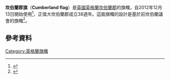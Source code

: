 {{expand|time=2016-02-24T13:12:48+00:00}}
{{Infobox flag
| Name = Cumberland
| Article = 
| Type = 
| Image = Flag of Cumberland, United Kingdom.svg
| Nickname = 
| Morenicks = 
| Use = 
| Symbol = 
| Proportion = 3:5
| Adoption = 2012年12月13日
| Design = 
| Designer = 
}}
'''坎伯蘭郡旗'''（'''Cumberland flag'''）是[[英國|英國]][[英格蘭|英格蘭]][[坎伯蘭郡|坎伯蘭郡]]的旗幟，自2012年12月13日開始使用<ref name="ABC">{{cite web|url=http://www.abcounties.co.uk/counties/county-flags/county-flag-proposals?showall=1|author=Association of British Counties|title=County flag proposals|accessdate=13 January 2012}}{{dead link|date=2017年12月 |bot=InternetArchiveBot |fix-attempted=yes }}</ref>，正值大坎伯蘭郡成立38週年。這面旗幟的設計是基於前坎伯蘭議會的旗幟<ref name=CH>{{Cite web |url=http://www.civicheraldry.co.uk/cumberland.html |title=Civic Heraldry - Cumberland |accessdate=2016-02-24 |archive-date=2011-08-21 |archive-url=https://www.webcitation.org/6164sXttG?url=http://www.civicheraldry.co.uk/cumberland.html |dead-url=no }}</ref>。

==參考資料==
{{reflist}}
[[Category:英格蘭旗幟|Category:英格蘭旗幟]]